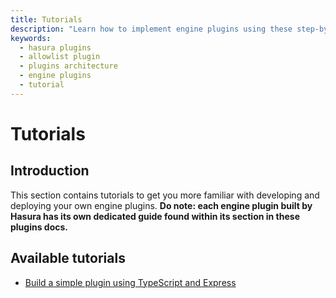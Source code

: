 ```yaml
---
title: Tutorials
description: "Learn how to implement engine plugins using these step-by-step guides."
keywords:
  - hasura plugins
  - allowlist plugin
  - plugins architecture
  - engine plugins
  - tutorial
---
```


# Tutorials

## Introduction

This section contains tutorials to get you more familiar with developing and deploying your own engine plugins. **Do
note: each engine plugin built by Hasura has its own dedicated guide found within its section in these plugins docs.**

## Available tutorials

- [Build a simple plugin using TypeScript and Express](plugins/tutorials/simple-engine-plugins-ts.mdx)
